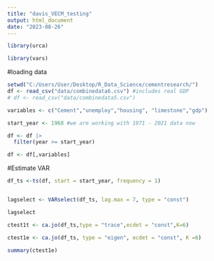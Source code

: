 ```yaml
---
title: "davis_VECM_testing"
output: html_document
date: "2023-08-26"
---
```


```r
library(urca)

library(vars)
```


#loading data

```r
setwd("C:/Users/User/Desktop/R_Data_Science/cementresearch/")
df <- read_csv("data/combinedata6.csv") #includes real GDP
# df <- read_csv("data/combinedata5.csv")

variables <- c("Cement","unemploy","housing", "limestone","gdp")

start_year <- 1968 #we are working with 1971 - 2021 data now

df <- df |>
  filter(year >= start_year)

df <- df[,variables]

```


#Estimate VAR

```r
df_ts <-ts(df, start = start_year, frequency = 1)


lagselect <- VARselect(df_ts, lag.max = 7, type = "const")

lagselect

ctest1t <- ca.jo(df_ts,type = "trace",ecdet = "const",K=6)

ctest1e <- ca.jo(df_ts, type = "eigen", ecdet = "const", K =6)

summary(ctest1e)
```

